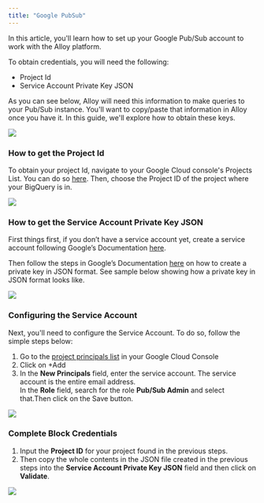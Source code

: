```yaml
---
title: "Google PubSub"
---
```


In this article, you'll learn how to set up your Google Pub/Sub account to work with the Alloy platform.

To obtain credentials, you will need the following:

* Project Id
* Service Account Private Key JSON

As you can see below, Alloy will need this information to make queries to your Pub/Sub instance. You'll want to copy/paste that information in Alloy once you have it. In this guide, we'll explore how to obtain these keys.

![](/images/152bbc3-Screen_Shot_2022-08-07_at_10.57.10_PM.png)

### How to get the Project Id

To obtain your project Id, navigate to your Google Cloud console's Projects List. You can do so [here](https://console.cloud.google.com/cloud-resource-manager?pli=1). Then, choose the Project ID of the project where your BigQuery is in.

![](/images/1925313-Screen_Shot_2022-08-01_at_4.17.17_PM.png)

### How to get the Service Account Private Key JSON

First things first, if you don’t have a service account yet, create a service account following Google’s Documentation [here](https://cloud.google.com/iam/docs/creating-managing-service-accounts#creating).

Then follow the steps in Google’s Documentation [here](https://cloud.google.com/iam/docs/creating-managing-service-account-keys#creating) on how to create a private key in JSON format. See sample below showing how a private key in JSON format looks like.

![](/images/fc5b1c8-Screen_Shot_2022-08-01_at_4.20.04_PM.png)

### Configuring the Service Account

Next, you'll need to configure the Service Account. To do so, follow the simple steps below:

1. Go to the [project principals list](https://console.cloud.google.com/iam-admin/iam/project) in your Google Cloud Console
2. Click on +Add
3. In the **New Principals** field, enter the service account. The service account is the entire email address.  
In the **Role** field, search for the role **Pub/Sub Admin** and select that.Then click on the Save button.

![](/images/ba15cfb-Screen_Shot_2022-08-07_at_10.59.01_PM.png)

### Complete Block Credentials

1. Input the **Project ID** for your project found in the previous steps.
2. Then copy the whole contents in the JSON file created in the previous steps into the **Service Account Private Key JSON** field and then click on **Validate**.

![](/images/a9519db-Screen_Shot_2022-08-07_at_11.01.10_PM.png)